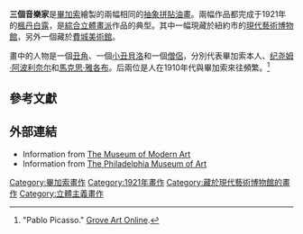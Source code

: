 {{Infobox Painting
| image_file=Picasso three musicians moma 2006.jpg
| image_size=250px
| title=三個音樂家
| artist=[[巴勃羅·畢加索|巴勃羅·畢加索]]
| year=1921
| type=[[油畫|帆布上的油畫]]
| height=200.7
| width=222.9
| height_inch=
| width_inch =
| museum=[[現代藝術博物館|現代藝術博物館]]}}

'''三個音樂家'''是[[畢加索|畢加索]]繪製的兩幅相同的[[抽象拼貼畫|抽象拼貼]][[油畫|油畫]]。兩幅作品都完成于1921年的[[楓丹白露|楓丹白露]]，是[[綜合立體畫派|綜合立體畫派]]作品的典型。其中一幅現藏於紐約市的[[現代藝術博物館|現代藝術博物館]]，另外一個藏於[[費城美術館|費城美術館]]。

畫中的人物是一個[[丑角|丑角]]、一個[[小丑貝洛|小丑貝洛]]和一個[[僧侶|僧侶]]，分別代表畢加索本人、[[纪尧姆·阿波利奈尔|纪尧姆·阿波利奈尔]]和[[馬克思·雅各布|馬克思·雅各布]]。后兩位是人在1910年代與畢加索來往頻繁。<ref>"Pablo Picasso." [[Grove_Art_Online|Grove Art Online]].</ref>

==參考文獻==
{{reflist}}

==外部連結==
*Information from [http://moma.org/collection/browse_results.php?object_id=78630 The Museum of Modern Art]{{Wayback|url=http://moma.org/collection/browse_results.php?object_id=78630 |date=20121101144951 }}
*Information from [https://web.archive.org/web/20130813184011/http://www.philamuseum.org/education/resources/81.html The Philadelphia Museum of Art]

{{Pablo Picasso}}

[[Category:畢加索畫作|Category:畢加索畫作]]
[[Category:1921年畫作|Category:1921年畫作]]
[[Category:藏於現代藝術博物館的畫作|Category:藏於現代藝術博物館的畫作]]
[[Category:立體主義畫作|Category:立體主義畫作]]